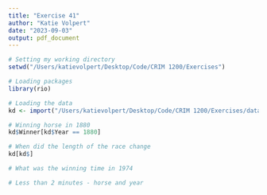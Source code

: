 ```yaml
---
title: "Exercise 41"
author: "Katie Volpert"
date: "2023-09-03"
output: pdf_document
---
```


```r

# Setting my working directory
setwd("/Users/katievolpert/Desktop/Code/CRIM 1200/Exercises")

# Loading packages
library(rio)

# Loading the data
kd <- import("/Users/katievolpert/Desktop/Code/CRIM 1200/Exercises/data/kentucky-derby-2018.txt")

```

```r

# Winning horse in 1880
kd$Winner[kd$Year == 1880]

# When did the length of the race change
kd[kd$]

# What was the winning time in 1974

# Less than 2 minutes - horse and year



```